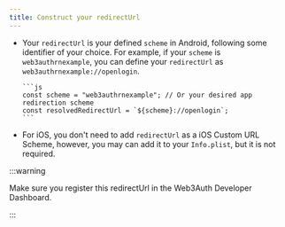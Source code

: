 ```yaml
---
title: Construct your redirectUrl
---
```


- Your `redirectUrl` is your defined `scheme` in Android, following some identifier of your choice. For example, if your `scheme` is
  `web3authrnexample`, you can define your `redirectUrl` as `web3authrnexample://openlogin`.

      ```js
      const scheme = "web3authrnexample"; // Or your desired app redirection scheme
      const resolvedRedirectUrl = `${scheme}://openlogin`;
      ```

- For iOS, you don't need to add `redirectUrl` as a iOS Custom URL Scheme, however, you may can add it to your `Info.plist`, but it is not required.

:::warning

Make sure you register this redirectUrl in the Web3Auth Developer Dashboard.

:::
